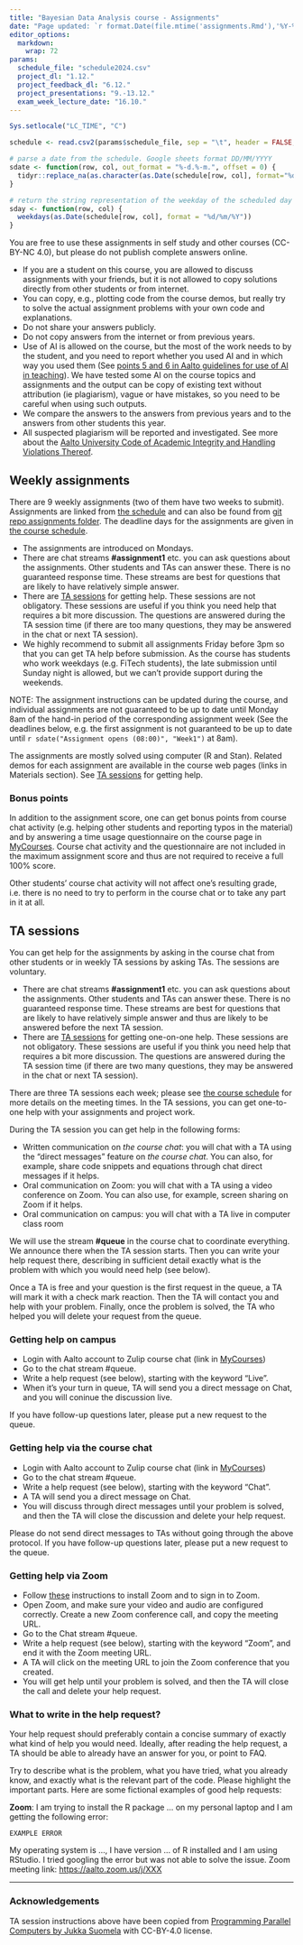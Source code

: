 ```yaml
---
title: "Bayesian Data Analysis course - Assignments"
date: "Page updated: `r format.Date(file.mtime('assignments.Rmd'),'%Y-%m-%d')`"
editor_options: 
  markdown: 
    wrap: 72
params:
  schedule_file: "schedule2024.csv"
  project_dl: "1.12."
  project_feedback_dl: "6.12."
  project_presentations: "9.-13.12."
  exam_week_lecture_date: "16.10."
---
```


```r
Sys.setlocale("LC_TIME", "C")

schedule <- read.csv2(params$schedule_file, sep = "\t", header = FALSE, row.names = 1, col.names = paste("Week", 0:13, sep = ""))

# parse a date from the schedule. Google sheets format DD/MM/YYYY
sdate <- function(row, col, out_format = "%-d.%-m.", offset = 0) {
  tidyr::replace_na(as.character(as.Date(schedule[row, col], format="%d/%m/%Y") + offset, format = out_format), schedule[row, col])
}

# return the string representation of the weekday of the scheduled day
sday <- function(row, col) {
  weekdays(as.Date(schedule[row, col], format = "%d/%m/%Y"))
}
```

You are free to use these assignments in self study and other courses
(CC-BY-NC 4.0), but please do not publish complete answers online.

- If you are a student on this course, you are allowed to discuss assignments with your friends, but it is not allowed to copy solutions directly from other students or from internet.
- You can copy, e.g., plotting code from the course demos, but really try to solve the actual assignment problems with your own code and explanations.
- Do not share your answers publicly.
- Do not copy answers from the internet or from previous years.
- Use of AI is allowed on the course, but the most of the work needs to by the student, and you need to report whether you used AI and in which way you used them (See [points 5 and 6 in Aalto guidelines for use of AI in teaching](https://www.aalto.fi/en/services/guidance-for-the-use-of-artificial-intelligence-in-teaching-and-learning-at-aalto-university)). We have tested some AI on the course topics and assignments and the output can be copy of existing text without attribution (ie plagiarism), vague or have mistakes, so you need to be careful when using such outputs.
- We compare the answers to the answers from previous years and to the answers from other students this year.
- All suspected plagiarism will be reported and investigated. See more about the [Aalto University Code of Academic Integrity and Handling Violations Thereof](https://www.aalto.fi/en/applications-instructions-and-guidelines/aalto-university-code-of-academic-integrity-and-handling-violations-thereof).

## Weekly assignments

There are 9 weekly assignments (two of them have two weeks to submit).
Assignments are linked from [the schedule](Aalto2024.html#Schedule_2024)
and can also be found from [git repo assignments
folder](https://github.com/avehtari/BDA_course_Aalto/tree/master/assignments).
The deadline days for the assignments are given in [the course
schedule](Aalto2024.html#Schedule_2024).

-   The assignments are introduced on Mondays.
-   There are chat streams **#assignment1** etc. you can ask questions
    about the assignments. Other students and TAs can answer these.
    There is no guaranteed response time. These streams are best for
    questions that are likely to have relatively simple answer.
-   There are [TA sessions](#TA_sessions) for getting help. These
    sessions are not obligatory. These sessions are useful if you think
    you need help that requires a bit more discussion. The questions are
    answered during the TA session time (if there are too many
    questions, they may be answered in the chat or next TA session).
<!--
-   You can use [R markdown
    template](https://github.com/avehtari/BDA_course_Aalto/tree/master/templates/)
    or [Quarto
    template](https://github.com/avehtari/BDA_course_Aalto/tree/master/templates/)
    for the report. **You can also use any other software**, but please
    follow the outline and ideas in the template [also available as
    PDF](https://github.com/avehtari/BDA_course_Aalto/tree/master/templates/)
-   RStudio has a visual R markdown editor which makes it very easy to
    edit R markdown and Quarto documents as it looks more like the end
    result and has handy toolbar and menus for formatting (e.g. section
    headings, bolding, lists, figures)
-   Students return their answers to
    [peergrade](https://www.peergrade.io) by the end of the week
    (hand-in period). The deadlines are on Sundays 23:59. We can't
    accept late submissions due to the peergrading process.
-->
-   We highly recommend to submit all assignments Friday before 3pm so
    that you can get TA help before submission. As the course has
    students who work weekdays (e.g. FiTech students), the late
    submission until Sunday night is allowed, but we can't provide
    support during the weekends.
<!--
-   After this, each student reviews 3 random other students' answers
    and provides feedback via online rubric form in peergrade during
    Monday to Wednesday 23:59 (peer grading period).
-   After peergrading, each student reflects on the feedback (reactions,
    e.g. not helpful/helpful) before Sunday 23:59.
-   If a student receives inappropriate feedback/grading or reaction,
    they may "flag" it for TAs to check from Wednesday to Sunday
    (flagging period). Strongly conflicting feedback/gradings are also
    manually checked by TAs (after flagging period). As a guideline, the
    TA responsible for that particular assignment will resolve these
    flags within one week from the date when the feedback was closed.
    Sometimes, especially if the flag resolving is escalated it may take
    more time. Flags that are added after one week from the when the
    feedback was closed will be resolved in the end of the course.
-   Peergrade alerts: If you are worried that you forget the deadlines,
    you can set peergrade to send you email when assignment opens for
    submission, 24 hours before assignment close for submission,
    assignment is open for reviewing, 24 hours before an assignment
    closes for reviewing if you haven't started yet, someone likes my
    feedback (once a day). Click your name -\> User Settings to choose
    which alerts you want.
-->

NOTE: The assignment instructions can be updated during the course, and
individual assignments are not guaranteed to be up to date until Monday
8am of the hand-in period of the corresponding assignment week (See the
deadlines below, e.g. the first assignment is not guaranteed to be up to
date until `r sdate("Assignment opens (08:00)", "Week1")` at 8am).

<!--
Report all results in a single, **anonymous** \*.pdf -file. Do not
include your name, student id, or other information that can identify
you (Peergrade knows who submitted what). You can choose the file name
 freely. Submit the report it in
[peergrade](https://www.peergrade.io). Submitting empty or almost empty
pdf files is not allowed (this will be handled as a violation of
academic integrity as it is harming other students). Include also any
source code to the report (either in appendix or embedded in the
answer). By anonymity it is meant that the report should not contain
your name or student number. In addition to the correctness of the
answers, the overall quality and clearness of the report is also
evaluated.
-->

The assignments are mostly solved using computer (R and Stan). Related
demos for each assignment are available in the course web pages (links
in Materials section). See [TA sessions](#TA_sessions) for getting help.

<!--
Overall recommendation for many students is to include more text
explanations as writing that text is an active way of learning, and also
it's easier to see if you have understood the concepts correctly. If you
make minimal reports, you will also get minimal feedback and you learn
less. The main purpose of the course is to learn, and learning is more
effective if you do it in active and interactive way.

For those who are self studying or who miss several assignment rounds,
there is a possibility to hand in all assignments once in period III (no
need to ask permission for this as this is automatically granted for
everyone). We still strongly recommend students taking the course to
follow the weekly submission deadlines to more evenly spread the work
during the course.

<!--
## Peergrade

Signin into peergrade with link provided at
[MyCourses](https://mycourses.aalto.fi/course/view.php?id=40722)

## Peergrading / feedback

Peergrading is called giving feedback in peergrade.io. Giving feedback
is good term as it is not meant to be just grading wrong vs. correct
answers. Please provide also feedback on the presentation. Part of the
course is practicing making data analysis reports. By providing feedback
on the report presentation other students can learn what they can
improve or what they already did well. You should be able to provide
constructive or positive feedback for all non-empty reports, even if
there is nothing to say about the technical correctness of the answers.
If you all provide more feedback, you will all learn more about good
data analysis reports. Be kind.

## Assignment scoring

Points are given from both *submitting an assignment* and *giving
feedback*. *Submission performance* gives 80% and *feedback performance*
20% of the total score. Only those students who returned a given
assignment are allowed to give feedback to the answers submitted by
others.

You don't need to get 100% score from the submission or feedback to get
grade 5. Thus, one should not worry about getting a 100% score. A
critical reviewer will also affect other students' grading. In addition,
a question can always be flagged for course personnel to check.

We have noticed in previous years that some students return an empty pdf
to peergrade to still get points from giving feedback. This is not
allowed. If a student returns an empty pdf or it is obvious from the pdf
that the student hasn't done any effort for the assignment, the student
is not allowed to give feedback. The course staff will monitor returned
assignments, and negative points will be awarded to empty assignments.
If any student is reviewing an empty pdf, please contact course staff.

### Submission score

After peer grading is over for an assignment, each submission receives a
*submission score*. This score is between 0% and 100% depending on how
well the peers evaluated the submission. This is mostly about the
technical correctness and small part about the presentation.

The numerical score for each criteria is normalised to be between 0% and
100%, where 0% is given to the worst, and 100% to the best possible
answer. As an example, in a Scale-question with 5 levels, the different
answers will count 0%, 25%, 50%, 75%, 100%.

The total submission score is calculated for a submission by averaging
the scores from each of the peers. The score from an individual peer
evaluating a submission is obtained by averaging over the criteria in
the feedback rubric.

Within each assignment, there are two sections *Basic requirements* and
*Overall quality of the report*. These segments are weighted so that
they each provide 7.5% of that assignment's total score. The remaining
85% is distributed evenly to the rest of the sections. Within each
section, the points are distributed evenly among each question.

If a student has flagged some of their received evaluations and a TA has
accepted the flag and overruled the original evaluation, then TA's new
evaluation is used for computing the score instead. If a teacher
overrules a specific evaluation by one student, that answer is taken to
be the correct one for that part of that submission. This means that the
evaluations by other students on that part are disregarded in the final
score of the submission.

There are 9 assignment rounds in total. Each round has different
weighting when computing the total score. The assignment instructions
list max points for each assignment as 3, 3, 9, 6, 6, 6, 6, 6, 3. These
translate (approximately) to weights 6%, 6%, 19%, 12%, 12%, 12%, 12%,
12%, 6%.

### Feedback score

The *feedback score* depends on the reactions, such that a student's
feedback score on an assignment is an average of the reactions received.
If no reactions have been given to the student's reviews, no feedback
score is computed and it will simply show as "-".

When you provide feedback, you can provide constructive and positive
feedback on how to improve presentation or tell what is already very
good. If the report is perfect and you can't come up with anything to
improve, you can tell what did you like about the report. By providing
that kind of feedback you are more likely to receive higher feedback
score. Even

The following are reasons to react positively to feedback:

-   Reviewer giving you tips on how to improve the presentation of the
    report or specific answer.
-   Reviewer making the effort of finding and pointing out where your
    bug originates from.

Be kind when reacting to to the feedback. If you didn't like the
feedback, think first a moment, and then re-consider whether it was just
the wording that got you angry and maybe there is something useful in
the feedback.

Note that the baseline feedback reaction is "Somewhat useful. Could be
more elaborate." which corresponds to 0.5 points or as Peergrade shows
it to 50%. If you receive 100% you have exceeded the expectations.
-->

### Bonus points {#bonus}

In addition to the assignment score, one can get bonus points from course
chat activity (e.g. helping other students and reporting typos in the material) and by answering a time usage questionnaire on the course
page in
[MyCourses](https://mycourses.aalto.fi/course/view.php?id=40722). Course
chat activity and the questionnaire are not included in the maximum
assignment score and thus are not required to receive a full 100% score.
	   
Other students' course chat activity will not affect one's resulting
grade, i.e. there is no need to try to perform in the course chat or to
take any part in it at all.

<!--
After each assignment, a voluntary anonymous questionnaire is opened on
the course page in
[MyCourses](https://mycourses.aalto.fi/course/view.php?id=40722) for the
peergrading feedback period (Monday 8:00 to Wednesday 23:59).

## Be polite

Remember to be polite when peergrading, giving feedback, and reacting to
feedback. Do not spend a lot of time fighting over the grading of one
question from one student. If you don't agree you can submit a flag or
in extreme case contact the TAs. Also, keep in mind that in most of the
cases, which we've seen, the students have been fighting for points
which have less than a 1/1000 effect on the final score. Long fight over
that is not worth the time and energy. If you get feedback which makes
you angry, breath and wait a moment before unleashing your anger back.
We ask you to honor the system and be polite to your peers.
-->

## TA sessions

You can get help for the assignments by asking in the course chat from
other students or in weekly TA sessions by asking TAs. The sessions are
voluntary.

-   There are chat streams **#assignment1** etc. you can ask questions
    about the assignments. Other students and TAs can answer these.
    There is no guaranteed response time. These streams are best for
    questions that are likely to have relatively simple answer and thus
    are likely to be answered before the next TA session.
-   There are [TA sessions](#TA_sessions) for getting one-on-one help.
    These sessions are not obligatory. These sessions are useful if you
    think you need help that requires a bit more discussion. The
    questions are answered during the TA session time (if there are two
    many questions, they may be answered in the chat or next TA
    session).

There are three TA sessions each week; please see [the course
schedule](Aalto2024.html#Schedule_2024) for more details on the meeting
times. In the TA sessions, you can get one-to-one help with your
assignments and project work.

During the TA session you can get help in the following forms:

-   Written communication on *the course chat*: you will chat with a TA
    using the "direct messages" feature on *the course chat*. You can
    also, for example, share code snippets and equations through chat
    direct messages if it helps.
-   Oral communication on Zoom: you will chat with a TA using a video
    conference on Zoom. You can also use, for example, screen sharing on
    Zoom if it helps.
-   Oral communication on campus: you will chat with a TA live in
    computer class room

We will use the stream **#queue** in the course chat to coordinate
everything. We announce there when the TA session starts. Then you can
write your help request there, describing in sufficient detail exactly
what is the problem with which you would need help (see below).

Once a TA is free and your question is the first request in the queue, a
TA will mark it with a check mark reaction. Then the TA will contact you
and help with your problem. Finally, once the problem is solved, the TA
who helped you will delete your request from the queue.

### Getting help on campus

-   Login with Aalto account to Zulip course chat (link in
    [MyCourses](https://mycourses.aalto.fi/course/view.php?id=40722))
-   Go to the chat stream #queue.
-   Write a help request (see below), starting with the keyword "Live".
-   When it's your turn in queue, TA will send you a direct message on
    Chat, and you will coninue the discussion live.

If you have follow-up questions later, please put a new
request to the queue.

### Getting help via the course chat

-   Login with Aalto account to Zulip course chat (link in
    [MyCourses](https://mycourses.aalto.fi/course/view.php?id=40722))
-   Go to the chat stream #queue.
-   Write a help request (see below), starting with the keyword "Chat".
-   A TA will send you a direct message on Chat.
-   You will discuss through direct messages until your problem is
    solved, and then the TA will close the discussion and delete your
    help request.

Please do not send direct messages to TAs without going through the
above protocol. If you have follow-up questions later, please put a new
request to the queue.

### Getting help via Zoom

-   Follow [these](https://www.aalto.fi/en/services/zoom-quick-guide)
    instructions to install Zoom and to sign in to Zoom.
-   Open Zoom, and make sure your video and audio are configured
    correctly. Create a new Zoom conference call, and copy the meeting
    URL.
-   Go to the Chat stream #queue.
-   Write a help request (see below), starting with the keyword "Zoom",
    and end it with the Zoom meeting URL.
-   A TA will click on the meeting URL to join the Zoom conference that
    you created.
-   You will get help until your problem is solved, and then the TA will
    close the call and delete your help request.

### What to write in the help request?

Your help request should preferably contain a concise summary of
exactly what kind of help you would need. Ideally, after reading the
help request, a TA should be able to already have an answer for you,
or point to FAQ.

Try to describe what is the problem, what you have tried, what you
already know, and exactly what is the relevant part of the code. Please
highlight the important parts. Here are some fictional examples of good
help requests:

<!--
------------------------------------------------------------------------

**Chat**: I am not able to get the correct solution to assignment 2 part
c) by using the test data. According to the assignment pdf, the correct
solution is 0.4511238, but I am getting the answer 0.3771946. The code
for my function is:

`EXAMPLE CODE 1`

I thought that I have an error in ..., so I tried changing ... to ...,
but then I got a different wrong answer, 0.4285443. I think the error
may be on line 3 in the code, but I do not know how to fix that.

------------------------------------------------------------------------
-->

**Zoom**: I am trying to install the R package ... on my personal laptop
and I am getting the following error:

`EXAMPLE ERROR`

My operating system is ..., I have version ... of R installed and I am
using RStudio. I tried googling the error but was not able to solve the
issue. Zoom meeting link: <https://aalto.zoom.us/j/XXX>

------------------------------------------------------------------------

### Acknowledgements {.toc-ignore}

TA session instructions above have been copied from [Programming
Parallel Computers by Jukka Suomela](http://ppc.cs.aalto.fi/2020/lab/)
with CC-BY-4.0 license.

